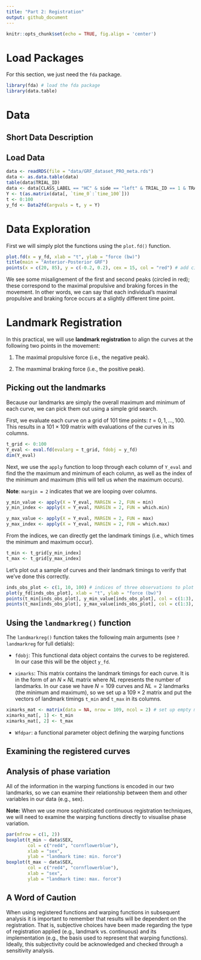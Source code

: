 ```yaml
---
title: "Part 2: Registration"
output: github_document
---
```


```r
knitr::opts_chunk$set(echo = TRUE, fig.align = 'center')
```

# Load Packages

For this section, we just need the `fda` package.

```r
library(fda) # load the fda package
library(data.table)
```

# Data

## Short Data Description

## Load Data

```r
data <- readRDS(file = "data/GRF_dataset_PRO_meta.rds")
data <- as.data.table(data)
table(data$TRIAL_ID)
data <- data[CLASS_LABEL == "HC" & side == "left" & TRIAL_ID == 1 & TRAIN_BALANCED ==1 & component == "anterior_posterior"]
Y <- t(as.matrix(data[, `time_0`:`time_100`]))
t <- 0:100
y_fd <- Data2fd(argvals = t, y = Y)
```

# Data Exploration

First we will simply plot the functions using the `plot.fd()` function.

```r
plot.fd(x = y_fd, xlab = "t", ylab = "force (bw)")
title(main = "Anterior-Posterior GRF")
points(x = c(20, 85), y = c(-0.2, 0.2), cex = 15, col = "red") # add circles to highlight
```

We see some misalignement of the first and second peaks (circled in red); these correspond to the maximal propulsive and braking forces in the movement.
In other words, we can say that each individual's maximal propulsive and braking force occurs at a slightly different time point.

# Landmark Registration

In this practical, we will use **landmark registration** to align the curves at the following two points in the movement:

1. The maximal propulsive force (i.e., the negative peak).

2. The maxmimal braking force (i.e., the positive peak).


## Picking out the landmarks

Because our landmarks are simply the overall maximum and minimum of each curve, we can pick them out using a simple grid search.

First, we evaluate each curve on a grid of $101$ time points: $t = 0, 1, \dots, 100$. This results in a $101 \times 109$ matrix with evaluations of the curves in its columns.

```r
t_grid <- 0:100
Y_eval <- eval.fd(evalarg = t_grid, fdobj = y_fd)
dim(Y_eval)
```

Next, we use the `apply` function to loop through each column of `Y_eval` and find the the maximum and minimum of each column, as well as the index of the minimum and maximum (this will tell us *when* the maximum occurs).

**Note**: `margin = 2` indicates that we are looping over columns. 

```r
y_min_value <- apply(X = Y_eval, MARGIN = 2, FUN = min)
y_min_index <- apply(X = Y_eval, MARGIN = 2, FUN = which.min)

y_max_value <- apply(X = Y_eval, MARGIN = 2, FUN = max)
y_max_index <- apply(X = Y_eval, MARGIN = 2, FUN = which.max)
```

From the indices, we can directly get the landmark timings (i.e., which times the minimum and maximum occur).

```r
t_min <- t_grid[y_min_index]
t_max <- t_grid[y_max_index]
```

Let's plot out a sample of curves and their landmark timings to verify that we've done this correctly.

```r
inds_obs_plot <- c(1, 10, 100) # indices of three observations to plot
plot(y_fd[inds_obs_plot], xlab = "t", ylab = "force (bw)")
points(t_min[inds_obs_plot], y_min_value[inds_obs_plot], col = c(1:3), cex = 1.5, pch = 20)
points(t_max[inds_obs_plot], y_max_value[inds_obs_plot], col = c(1:3), cex = 1.5, pch = 20)
```

## Using the `landmarkreg()` function

The `landmarkreg()` function takes the following main arguments (see `?landmarkreg` for full detials):

* `fdobj`: This functional data object contains the curves to be registered. In our case this will be the object `y_fd`.

* `ximarks`: This matrix contains the landmark timings for each curve. It is in the form of an $N \times NL$ matrix where $NL$ represents the number of landmarks. In our case we have $N=109$ curves and $NL=2$ landmarks (the minimum and maximum), so we set up a $109 \times 2$ matrix and put the vectors of landmark timings `t_min` and `t_max` in its columns.

```r
ximarks_mat <- matrix(data = NA, nrow = 109, ncol = 2) # set up empty matrix
ximarks_mat[, 1] <- t_min
ximarks_mat[, 2] <- t_max
```

* `Wfdpar`: a functional parameter object defining the warping functions

## Examining the registered curves

## Analysis of phase variation

All of the information in the warping functions is encoded in our two landmarks, so we can examine their relationship between them and other variables in our data (e.g., sex).

**Note:** When we use more sophisticated continuous registration techniques, we will need to examine the warping functions directly to visualise phase variation.

```r
par(mfrow = c(1, 2))
boxplot(t_min ~ data$SEX,
        col = c("red4", "cornflowerblue"),
        xlab = "sex", 
        ylab = "landmark time: min. force")
boxplot(t_max ~ data$SEX,
        col = c("red4", "cornflowerblue"),
        xlab = "sex", 
        ylab = "landmark time: max. force")
```


## A Word of Caution

When using registered functions and warping functions in subsequent analysis it is important to remember that results will be dependent on the registration. That is, subjective choices have been made regarding the type of registration applied (e.g., landmark vs. continuous) and its implementation (e.g., the basis used to represent that warping functions). Ideally, this subjectivity could be acknowledged and checked through a sensitivity analysis.

